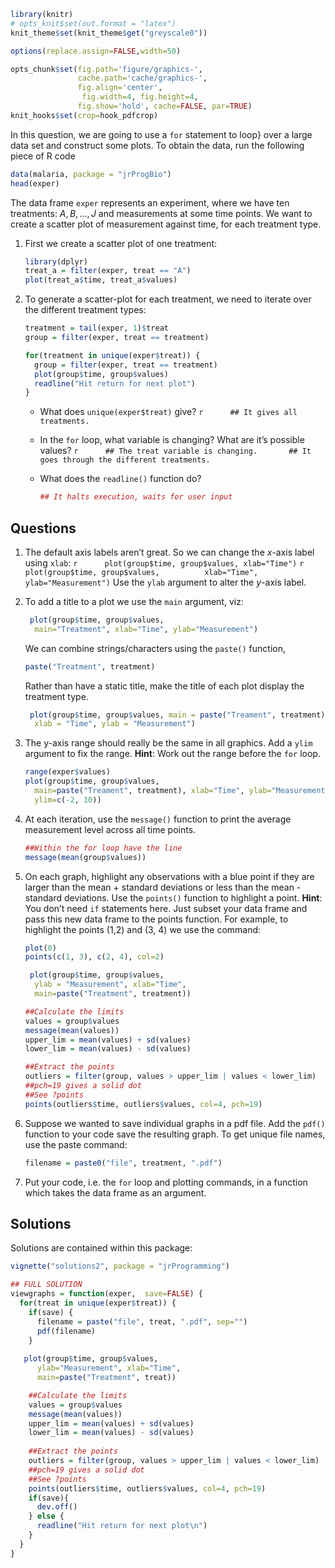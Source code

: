 ```r
library(knitr)
# opts_knit$set(out.format = "latex")
knit_theme$set(knit_theme$get("greyscale0"))

options(replace.assign=FALSE,width=50)

opts_chunk$set(fig.path='figure/graphics-', 
               cache.path='cache/graphics-', 
               fig.align='center', 
                fig.width=4, fig.height=4, 
               fig.show='hold', cache=FALSE, par=TRUE)
knit_hooks$set(crop=hook_pdfcrop)
```

In this question, we are going to use a `for` statement to
loop} over a large data set and construct some plots. To obtain
the data, run the following piece of R code

```r
data(malaria, package = "jrProgBio")
head(exper)
``` 

The data frame `exper` represents an experiment, where we have ten treatments:
$A, B, \ldots, J$ and measurements at some time points. We want to create a
scatter plot of measurement against time, for each treatment type.

1. First we create a scatter plot of one treatment:

    ```r
    library(dplyr)
    treat_a = filter(exper, treat == "A")
    plot(treat_a$time, treat_a$values)
    ``` 
   
 
1. To generate a scatter-plot for each treatment, we need to iterate over the different
treatment types:

    ```r
    treatment = tail(exper, 1)$treat
    group = filter(exper, treat == treatment)
    ```
    ```r
    for(treatment in unique(exper$treat)) {
      group = filter(exper, treat == treatment)
      plot(group$time, group$values)
      readline("Hit return for next plot")
    }
    ``` 
    * What does `unique(exper$treat)` give?
        ```r
        ## It gives all treatments.
        ```
    * In the `for` loop, what variable is changing? What are it's possible values?
        ```r
        ## The treat variable is changing. 
        ## It goes through the different treatments.
        ```
    * What does the `readline()` function do?
        
        ```r
        ## It halts execution, waits for user input
        ```


## Questions

1. The default axis labels aren't great. So we can change the $x$-axis label using `xlab`:
    ```r
     plot(group$time, group$values, xlab="Time")
    ```
    ```r
    plot(group$time, group$values,
         xlab="Time", ylab="Measurement")
    ```
    Use the `ylab` argument to alter the $y$-axis label.

1. To add a title to a plot we use the `main` argument, viz:

    ```r
     plot(group$time, group$values, 
      main="Treatment", xlab="Time", ylab="Measurement")
    ```

    We can combine strings/characters using the `paste()` function,

    ```r
    paste("Treatment", treatment)
    ```

    Rather than have a static title, make the title of each plot display the treatment type.

    ```r
     plot(group$time, group$values, main = paste("Treament", treatment),
      xlab = "Time", ylab = "Measurement")
    ``` 

1. The y-axis range should really be the same in all graphics. Add a `ylim` argument 
to fix the range. __Hint__: Work out the range before the `for` loop.

    ```r
    range(exper$values)
    plot(group$time, group$values, 
      main=paste("Treament", treatment), xlab="Time", ylab="Measurement",
      ylim=c(-2, 10))
    ``` 


1. At each iteration, use the `message()` function to print the average measurement level across all time points.

    ```r
    ##Within the for loop have the line
    message(mean(group$values))
    ```

1. On each graph, highlight any observations with a blue point if they are
larger than the mean + standard deviations or less than the mean - 
  standard deviations. Use the `points()` function to highlight a point.
  __Hint__: You don't need `if` statements here. 
  Just subset your data frame and pass this new data frame to the points function.
  For example, to highlight the points (1,2) and (3, 4) we use the command:
  
    ```r
    plot(0)
    points(c(1, 3), c(2, 4), col=2)
    ```
  
    ```r
     plot(group$time, group$values,
      ylab = "Measurement", xlab="Time",
      main=paste("Treatment", treatment))

    ##Calculate the limits
    values = group$values
    message(mean(values))
    upper_lim = mean(values) + sd(values)
    lower_lim = mean(values) - sd(values)
    
    ##Extract the points
    outliers = filter(group, values > upper_lim | values < lower_lim)
    ##pch=19 gives a solid dot
    ##See ?points
    points(outliers$time, outliers$values, col=4, pch=19)
    ```
  

1. Suppose we wanted to save individual graphs in a pdf file. Add the `pdf()`
function to your code save the resulting graph. To get unique file names, use the paste
command:

    ```r
    filename = paste0("file", treatment, ".pdf")
    ```
1. Put your code, i.e. the `for` loop and plotting commands, in a function which takes the data frame as an argument.


## Solutions

Solutions are contained within this package:
```r
vignette("solutions2", package = "jrProgramming")
```


```r
## FULL SOLUTION
viewgraphs = function(exper,  save=FALSE) {
  for(treat in unique(exper$treat)) {
    if(save) {
      filename = paste("file", treat, ".pdf", sep="")
      pdf(filename)
    }
    
   plot(group$time, group$values,
      ylab="Measurement", xlab="Time",
      main=paste("Treatment", treat))

    ##Calculate the limits
    values = group$values
    message(mean(values))
    upper_lim = mean(values) + sd(values)
    lower_lim = mean(values) - sd(values)
    
    ##Extract the points
    outliers = filter(group, values > upper_lim | values < lower_lim)
    ##pch=19 gives a solid dot
    ##See ?points
    points(outliers$time, outliers$values, col=4, pch=19)
    if(save){
      dev.off()
    } else {  
      readline("Hit return for next plot\n")
    }
  }
}
```
